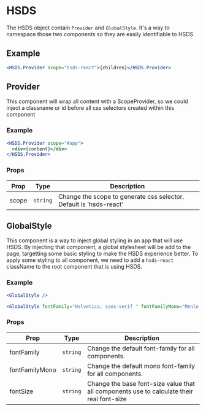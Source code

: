
<Meta title="🛠 Utilities/HSDS" />

# HSDS

The HSDS object contain `Provider` and `GlobalStyle`. It's a way to namespace those two components so they are easily identifiable to HSDS

## Example

```jsx
<HSDS.Provider scope="hsds-react">{children}</HSDS.Provider>
```

## Provider

This component will wrap all content with a ScopeProvider, so we could inject a classname or id before all css selectors created within this component

### Example

```jsx
<HSDS.Provider scope="#app">
  <div>{content}</div>
</HSDS.Provider>
```

### Props

| Prop  | Type     | Description                                                        |
| ----- | -------- | ------------------------------------------------------------------ |
| scope | `string` | Change the scope to generate css selector. Default is 'hsds-react' |

## GlobalStyle

This component is a way to inject global styling in an app that will use HSDS. By injecting that component, a global stylesheet will be add to the page,
targetting some basic styling to make the HSDS experience better. To apply some styling to all component,
we need to add a `hsds-react` className to the root component that is using HSDS.

### Example

```jsx
<GlobalStyle />
```

```jsx
<GlobalStyle fontFamily="Helvetica, sans-serif " fontFamilyMono="Menlo, serif" fontSize="15 />
```

### Props

| Prop           | Type     | Description                                                                               |
| -------------- | -------- | ----------------------------------------------------------------------------------------- |
| fontFamily     | `string` | Change the default font-family for all components.                                        |
| fontFamilyMono | `string` | Change the default mono font-family for all components.                                   |
| fontSize       | `string` | Change the base font-size value that all components use to calculate their real font-size |
